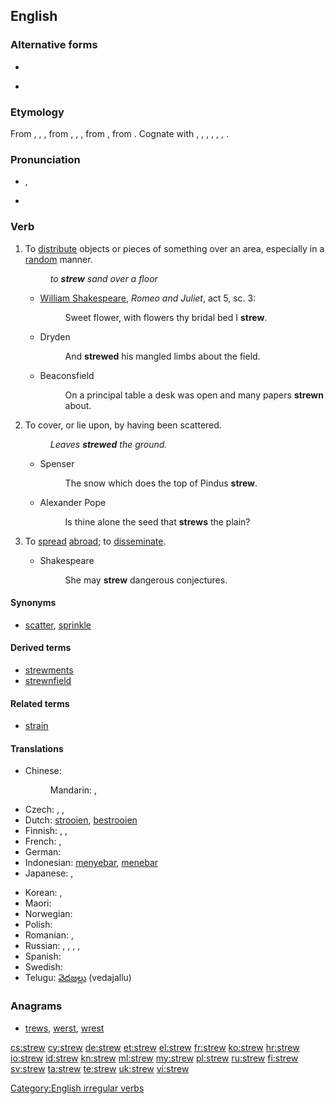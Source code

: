 ==English==

===Alternative forms===
* {{l|en|strow}}
* {{l|en|straw}} {{qualifier|dialectal}}

===Etymology===
From {{etyl|enm|en}} {{term|strewen|lang=enm}}, {{term|strawen|lang=enm}}, {{term|streowen|lang=enm}}, from {{etyl|ang|en}} {{term|strewian|lang=ang}}, {{term|streawian|strēawian|lang=ang}}, {{term|streowian|strēowian|to strew, scatter|lang=ang}}, from {{etyl|gem-pro|en}} {{recons|strawjaną||to strew|lang=gem-pro}}, from {{etyl|ine-pro|en}} {{recons|strew-||to spread, scatter|lang=ine-pro}}. Cognate with {{etyl|sco|-}} {{term|strow|lang=sco}}, {{term|straw||to strew|lang=sco}}, {{etyl|fy|-}} {{term|streauwe||to strew|lang=fy}}, {{etyl|nl|-}} {{term|strooien||to strew, scatter, sprinkle|lang=nl}}, {{etyl|de|-}} {{term|streuen||to strew, scatter|lang=de}}, {{etyl|sv|-}} {{term|strö||to strew|lang=sv}}, {{etyl|is|-}} {{term|strá||to strew|lang=is}}.

===Pronunciation===
* {{IPA|/struː/}}, {{X-SAMPA|/stru:/}}
* {{rhymes|uː}}

===Verb===
{{en-verb|strews|strewing|strewed|'''[[strewn]]''' ''or'' '''[[strewed]]'''}}

# To [[distribute]] objects or pieces of something over an area, especially in a [[random]] manner.
#: ''to '''strew''' sand over a floor''
#* {{circa|1595}} [[w:William Shakespeare|William Shakespeare]], ''Romeo and Juliet'', act 5, sc. 3:
#*: Sweet flower, with flowers thy bridal bed I '''strew'''.
#* Dryden
#*: And '''strewed''' his mangled limbs about the field.
#* Beaconsfield
#*: On a principal table a desk was open and many papers '''strewn''' about.
# To cover, or lie upon, by having been scattered.
#: ''Leaves '''strewed''' the ground.''
#* Spenser
#*: The snow which does the top of Pindus '''strew'''.
#* Alexander Pope
#*: Is thine alone the seed that '''strews''' the plain?
# {{transitive}} To [[spread]] [[abroad]]; to [[disseminate]].
#* Shakespeare
#*: She may '''strew''' dangerous conjectures.

====Synonyms====
* [[scatter]], [[sprinkle]]

====Derived terms====
* [[strewments]]
* [[strewnfield]]

====Related terms====
* [[strain]]

====Translations====
{{trans-top|to distribute objects or pieces of something}}
* Chinese:
*: Mandarin: {{t|cmn|散開|sc=Hani}}, {{t|cmn|散开|tr=sànkāi|sc=Hani}}
* Czech: {{t-|cs|rozházet}},  {{t-|cs|roztrousit}},  {{t-|cs|rozptýlit}}
* Dutch: [[strooien]], [[bestrooien]]
* Finnish: {{t-|fi|sirotella}}, {{t+|fi|levittää}}, {{t+|fi|hajottaa}}
* French: {{t+|fr|parsemer}}, {{t+|fr|joncher}}
* German: {{t+|de|streuen}}
* Indonesian: [[sebar|menyebar]], [[tebar|menebar]]
* Japanese: {{t|ja|散らす|tr=ちらす, chirasu|sc=Jpan}}, {{t|ja|ばら撒く|tr=ばらまく, baramaku|sc=Jpan}}
{{trans-mid}}
* Korean: {{t|ko|흩다|tr=heutda|sc=Kore}}, {{t|ko|흩뜨리다|tr=heutteurida|sc=Kore}}
* Maori: {{t|mi|whārikiriki}}
* Norwegian: {{t-|no|strø}}
* Polish: {{t+|pl|rozrzucić}}
* Romanian: {{t+|ro|împrăștia}}, {{t+|ro|răspândi}}
* Russian: {{t+|ru|разбрасывать|tr=razbrásyvatʹ|sc=Cyrl}} {{impf}}, {{t+|ru|разбросать|tr=razbrosátʹ|sc=Cyrl}} {{pf.}}, {{t+|ru|сыпать|tr=sýpatʹ|sc=Cyrl}} {{impf}}, {{t+|ru|насыпать|tr=nasýpatʹ|alt=насы́пать|sc=Cyrl}} {{pf.}}, {{t+|ru|посыпать|tr=posýpatʹ|alt=посы́пать|sc=Cyrl}} {{pf.}}
* Spanish: {{t-|es|esparcir}}
* Swedish: {{t-|sv|strö}}
* Telugu: [[వెదజల్లు]] (vedajallu)
{{trans-bottom}}

===Anagrams===
* [[trews#English|trews]], [[werst#English|werst]], [[wrest#English|wrest]]

[[Category:English irregular verbs]]

[[cs:strew]]
[[cy:strew]]
[[de:strew]]
[[et:strew]]
[[el:strew]]
[[fr:strew]]
[[ko:strew]]
[[hr:strew]]
[[io:strew]]
[[id:strew]]
[[kn:strew]]
[[ml:strew]]
[[my:strew]]
[[pl:strew]]
[[ru:strew]]
[[fi:strew]]
[[sv:strew]]
[[ta:strew]]
[[te:strew]]
[[uk:strew]]
[[vi:strew]]